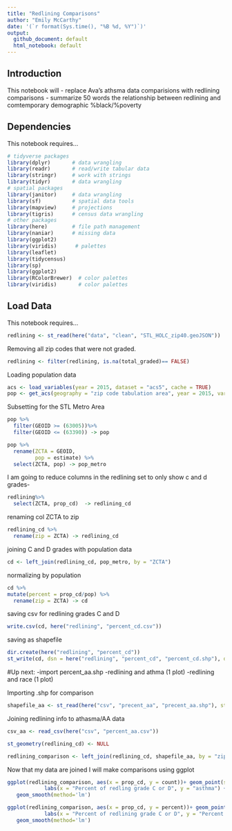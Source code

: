 ```yaml
---
title: "Redlining Comparisons"
author: "Emily McCarthy"
date: '(`r format(Sys.time(), "%B %d, %Y")`)'
output: 
  github_document: default
  html_notebook: default 
---
```


## Introduction
This notebook will
- replace Ava's athsma data comparisions with redlining comparisons
- summarize 50 words the relationship between redlining and comtemporary demographic %black/%poverty

## Dependencies
This notebook requires...

```r
# tidyverse packages
library(dplyr)       # data wrangling
library(readr)       # read/write tabular data
library(stringr)     # work with strings
library(tidyr)       # data wrangling
# spatial packages
library(janitor)     # data wrangling
library(sf)          # spatial data tools
library(mapview)     # projections
library(tigris)      # census data wrangling 
# other packages
library(here)        # file path management
library(naniar)      # missing data
library(ggplot2)
library(viridis)      # palettes
library(leaflet)
library(tidycensus) 
library(sp)
library(ggplot2)   
library(RColorBrewer)  # color palettes
library(viridis)       # color palettes

```

## Load Data
This notebook requires...

```r
redlining <- st_read(here("data", "clean", "STL_HOLC_zip40.geoJSON"))
```

Removing all zip codes that were not graded.

```r
redlining <- filter(redlining, is.na(total_graded)== FALSE)
```

Loading population data

```r
acs <- load_variables(year = 2015, dataset = "acs5", cache = TRUE)
pop <- get_acs(geography = "zip code tabulation area", year = 2015, variables = "B01003_001", survey = "acs5")
```

Subsetting for the STL Metro Area

```r
pop %>%
  filter(GEOID >= (63005))%>%
  filter(GEOID <= (63390)) -> pop
```

```r
pop %>%
  rename(ZCTA = GEOID,
         pop = estimate) %>%
  select(ZCTA, pop) -> pop_metro
```

I am going to reduce columns in the redlining set to only show c and d grades- 

```r
redlining%>%
  select(ZCTA, prop_cd)  -> redlining_cd
```

renaming col ZCTA to zip

```r
redlining_cd %>%
  rename(zip = ZCTA) -> redlining_cd
```

joining C and D grades with population data

```r
cd <- left_join(redlining_cd, pop_metro, by = "ZCTA")
```

normalizing by population
```r
cd %>%
mutate(percent = prop_cd/pop) %>%
  rename(zip = ZCTA) -> cd
```

saving csv for redlining grades C and D
```r
write.csv(cd, here("redlining", "percent_cd.csv"))
```

saving as shapefile 
```r
dir.create(here("redlining", "percent_cd"))
st_write(cd, dsn = here("redlining", "percent_cd", "percent_cd.shp"), delete_dsn = TRUE)
```

#Up next: 
-import percent_aa.shp
-redlining and athma (1 plot)
-redlining and race (1 plot)

Importing .shp for comparison
```r
shapefile_aa <- st_read(here("csv", "precent_aa", "precent_aa.shp"), stringsAsFactors = FALSE)
```

Joining redlining info to athasma/AA data

```r
csv_aa <- read_csv(here("csv", "percent_aa.csv"))
```
```r
st_geometry(redlining_cd) <- NULL
```
```r
redlining_comparison <- left_join(redlining_cd, shapefile_aa, by = "zip")
```

Now that my data are joined I will make comparisons using ggplot

```r
ggplot(redlining_comparison, aes(x = prop_cd, y = count))+ geom_point(shape = 21)+
            labs(x = "Percent of redling grade C or D", y = "asthma") +
   geom_smooth(method='lm')
```

```r
ggplot(redlining_comparison, aes(x = prop_cd, y = percent))+ geom_point(shape = 21)+
            labs(x = "Percent of redlining grade C or D", y = "Percent African American") +
   geom_smooth(method='lm')
```

